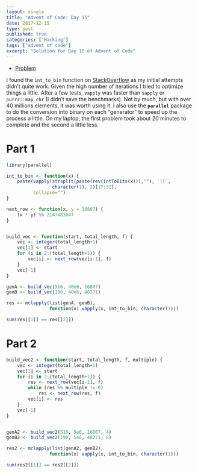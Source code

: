 ```yaml
---
layout: single
title: "Advent of Code: Day 15"
date: 2017-12-15
type: post
published: true
categories: ["Hacking"]
tags: ["advent of code"]
excerpt: "Solution for Day 15 of Advent of Code"
---
```


* [Problem](https://adventofcode.com/2017/day/15)


I found the `int_to_bin` function on [StackOverflow](https://stackoverflow.com/questions/6614283/converting-decimal-to-binary-in-r) as my initial attempts didn't quite work. Given the high number of iterations I tried to optimize things a little. After a few tests, `vapply` was faster than `sapply` or `purrr::map_chr` (I didn't save the benchmarks). Not by much, but with over 40 millions elements, it was worth using it.  I also use the **`parallel`** package to do the conversion into binary on each "generator" to speed up the process a little. On my laptop, the first problem took about 20 minutes to complete and the second a little less.

# Part 1


```r
library(parallel)

int_to_bin <- function(x) {
    paste(vapply(strsplit(paste(rev(intToBits(x))),""), `[[`,
                 character(1), 2)[17:32],
          collapse="")
}

next_row <- function(x, y = 16807) {
    (x * y) %% 2147483647
}


build_vec <- function(start, total_length, f) {
    vec <- integer(total_length+1)
    vec[1] <- start
    for (i in 2:(total_length+1)) {
        vec[i] <- next_row(vec[i-1], f)
    }
    vec[-1]
}

genA <- build_vec(516, 40e6, 16807)
genB <- build_vec(190, 40e6, 48271)

res <- mclapply(list(genA, genB),
                function(x) vapply(x, int_to_bin, character(1)))

sum(res[[1]] == res[[2]])
```

# Part 2

```r
build_vec2 <- function(start, total_length, f, multiple) {
    vec <- integer(total_length+1)
    vec[1] <- start
    for (i in 2:(total_length+1)) {
        res <- next_row(vec[i-1], f)
        while (res %% multiple != 0)
            res <- next_row(res, f)
        vec[i] <- res
    }
    vec[-1]
}


genA2 <- build_vec2(516, 5e6, 16807, 4)
genB2 <- build_vec2(190, 5e6, 48271, 8)

res2 <- mclapply(list(genA2, genB2),
                function(x) vapply(x, int_to_bin, character(1)))

sum(res2[[1]] == res2[[2]])

```
